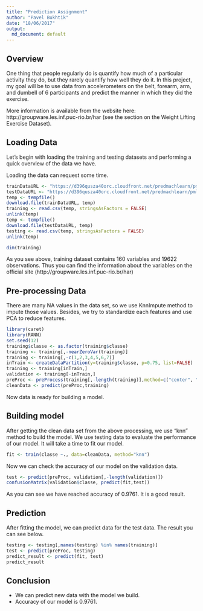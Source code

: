 ```yaml
---
title: "Prediction Assignment"
author: "Pavel Bukhtik"
date: "18/06/2017"
output:
  md_document: default
---
```


## Overview

One thing that people regularly do is quantify how much of a particular activity they do, but they rarely quantify how well they do it. In this project, my goal will be to use data from accelerometers on the belt, forearm, arm, and dumbell of 6 participants and predict the manner in which they did the exercise.

More information is available from the website here: http://groupware.les.inf.puc-rio.br/har (see the section on the Weight Lifting Exercise Dataset).

## Loading Data

Let’s begin with loading the training and testing datasets and performing a quick overview of the data we have.

Loading the data can request some time.

```r
trainDataURL <- "https://d396qusza40orc.cloudfront.net/predmachlearn/pml-training.csv"
testDataURL <- "https://d396qusza40orc.cloudfront.net/predmachlearn/pml-testing.csv"
temp <- tempfile() 
download.file(trainDataURL, temp)
training <- read.csv(temp, stringsAsFactors = FALSE)
unlink(temp)
temp <- tempfile() 
download.file(testDataURL, temp)
testing <- read.csv(temp, stringsAsFactors = FALSE)
unlink(temp)

dim(training)
```

As you see above, training dataset contains 160 variables and 19622 observations. Thus you can find the information about the variables on the official site (http://groupware.les.inf.puc-rio.br/har)

## Pre-processing Data

There are many NA values in the data set, so we use KnnImpute method to impute those values. Besides, we try to standardize each features and use PCA to reduce features.

```r
library(caret)
library(RANN)
set.seed(12)
training$classe <- as.factor(training$classe)
training <- training[,-nearZeroVar(training)]
training <- training[,-c(1,2,3,4,5,6,7)]
inTrain <- createDataPartition(y=training$classe, p=0.75, list=FALSE)
training <- training[inTrain,]
validation <- training[-inTrain,]
preProc <- preProcess(training[,-length(training)],method=c("center", "scale", "knnImpute", "pca"), thresh=0.9)
cleanData <- predict(preProc,training)
```

Now data is ready for building a model.

## Building model

After getting the clean data set from the above processing, we use "knn" method to build the model. We use testing data to evaluate the performance of our model. It will take a time to fit our model.

```r
fit <- train(classe ~., data=cleanData, method="knn")
```

Now we can check the accuracy of our model on the validation data.

```r
test <- predict(preProc, validation[,-length(validation)])
confusionMatrix(validation$classe, predict(fit,test))
```

As you can see we have reached accuracy of 0.9761. It is a good result.

## Prediction

After fitting the model, we can predict data for the test data. The result you can see below.

```r
testing <- testing[,names(testing) %in% names(training)]
test <- predict(preProc, testing)
predict_result <- predict(fit, test)
predict_result
```

## Conclusion

* We can predict new data with the model we build.
* Accuracy of our model is 0.9761.
